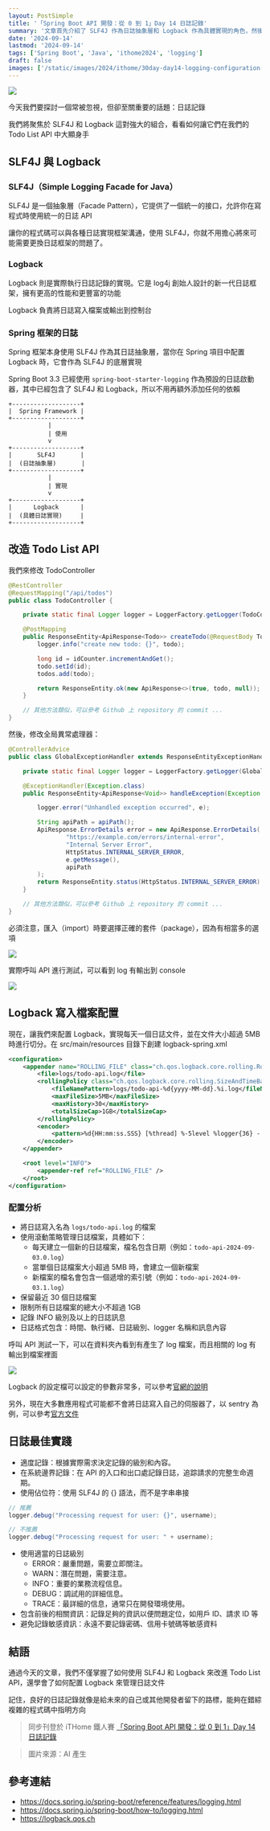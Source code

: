 ```yaml
---
layout: PostSimple
title: '「Spring Boot API 開發：從 0 到 1」Day 14 日誌記錄'
summary: '文章首先介紹了 SLF4J 作為日誌抽象層和 Logback 作為具體實現的角色，然後展示了如何在 Todo List API 中實現日誌記錄。文章還詳細說明了 Logback 的文件配置，包括如何實現每日日誌文件切割和大小控制。最後，文章提供了一系列日誌記錄的最佳實踐建議，包括適度記錄、使用適當的日誌級別、避免記錄敏感信息等'
date: '2024-09-14'
lastmod: '2024-09-14'
tags: ['Spring Boot', 'Java', 'ithome2024', 'logging']
draft: false
images: ['/static/images/2024/ithome/30day-day14-logging-configuration-best-practices/cover.webp']
---
```


![](https://image.cashwu.com/2024/ithome/30day-day14-logging-configuration-best-practices/cover.webp)

今天我們要探討一個常被忽視，但卻至關重要的話題：日誌記錄

我們將聚焦於 SLF4J 和 Logback 這對強大的組合，看看如何讓它們在我們的 Todo List API 中大顯身手

## SLF4J 與 Logback

### SLF4J（Simple Logging Facade for Java）

SLF4J 是一個抽象層（Facade Pattern），它提供了一個統一的接口，允許你在寫程式時使用統一的日誌 API

讓你的程式碼可以與各種日誌實現框架溝通，使用 SLF4J，你就不用擔心將來可能需要更換日誌框架的問題了。

### Logback

Logback 則是實際執行日誌記錄的實現。它是 log4j 創始人設計的新一代日誌框架，擁有更高的性能和更豐富的功能

Logback 負責將日誌寫入檔案或輸出到控制台

### Spring 框架的日誌

Spring 框架本身使用 SLF4J 作為其日誌抽象層，當你在 Spring 項目中配置 Logback 時，它會作為 SLF4J 的底層實現

Spring Boot 3.3 已經使用 `spring-boot-starter-logging` 作為預設的日誌啟動器，其中已經包含了 SLF4J 和 Logback，所以不用再額外添加任何的依賴

```shell
+-------------------+
|  Spring Framework |
+-------------------+
           |
           | 使用
           v
+-------------------+
|       SLF4J       |
|  (日誌抽象層)       |
+-------------------+
           |
           | 實現
           v
+-------------------+
|      Logback      |
|  (具體日誌實現)     |
+-------------------+
```

## 改造 Todo List API

我們來修改 TodoController

```java
@RestController
@RequestMapping("/api/todos")
public class TodoController {

    private static final Logger logger = LoggerFactory.getLogger(TodoController.class);

    @PostMapping
    public ResponseEntity<ApiResponse<Todo>> createTodo(@RequestBody Todo todo) {
        logger.info("create new todo: {}", todo);

        long id = idCounter.incrementAndGet();
        todo.setId(id);
        todos.add(todo);

        return ResponseEntity.ok(new ApiResponse<>(true, todo, null));
    }

    // 其他方法類似，可以參考 Github 上 repository 的 commit ...
}
```

然後，修改全局異常處理器：

```java
@ControllerAdvice
public class GlobalExceptionHandler extends ResponseEntityExceptionHandler {

    private static final Logger logger = LoggerFactory.getLogger(GlobalExceptionHandler.class);

    @ExceptionHandler(Exception.class)
    public ResponseEntity<ApiResponse<Void>> handleException(Exception e) {

        logger.error("Unhandled exception occurred", e);

        String apiPath = apiPath();
        ApiResponse.ErrorDetails error = new ApiResponse.ErrorDetails(
                "https://example.com/errors/internal-error",
                "Internal Server Error",
                HttpStatus.INTERNAL_SERVER_ERROR,
                e.getMessage(),
                apiPath
        );
        return ResponseEntity.status(HttpStatus.INTERNAL_SERVER_ERROR).body(new ApiResponse<>(false, null, error));
    }

    // 其他方法類似，可以參考 Github 上 repository 的 commit ...
}
```

必須注意，匯入（import）時要選擇正確的套件（package），因為有相當多的選項

![](https://image.cashwu.com/2024/ithome/30day-day14-logging-configuration-best-practices/01.webp)

實際呼叫 API 進行測試，可以看到 log 有輸出到 console

![](https://image.cashwu.com/2024/ithome/30day-day14-logging-configuration-best-practices/02.webp)

## Logback 寫入檔案配置

現在，讓我們來配置 Logback，實現每天一個日誌文件，並在文件大小超過 5MB 時進行切分。在 src/main/resources 目錄下創建 logback-spring.xml

```xml
<configuration>
    <appender name="ROLLING_FILE" class="ch.qos.logback.core.rolling.RollingFileAppender">
        <file>logs/todo-api.log</file>
        <rollingPolicy class="ch.qos.logback.core.rolling.SizeAndTimeBasedRollingPolicy">
            <fileNamePattern>logs/todo-api-%d{yyyy-MM-dd}.%i.log</fileNamePattern>
            <maxFileSize>5MB</maxFileSize>
            <maxHistory>30</maxHistory>
            <totalSizeCap>1GB</totalSizeCap>
        </rollingPolicy>
        <encoder>
            <pattern>%d{HH:mm:ss.SSS} [%thread] %-5level %logger{36} - %msg%n</pattern>
        </encoder>
    </appender>

    <root level="INFO">
        <appender-ref ref="ROLLING_FILE" />
    </root>
</configuration>
```

### 配置分析

- 將日誌寫入名為 `logs/todo-api.log` 的檔案
- 使用滾動策略管理日誌檔案，具體如下：
  - 每天建立一個新的日誌檔案，檔名包含日期（例如：`todo-api-2024-09-03.0.log`）
  - 當單個日誌檔案大小超過 5MB 時，會建立一個新檔案
  - 新檔案的檔名會包含一個遞增的索引號（例如：`todo-api-2024-09-03.1.log`）
- 保留最近 30 個日誌檔案
- 限制所有日誌檔案的總大小不超過 1GB
- 記錄 INFO 級別及以上的日誌訊息
- 日誌格式包含：時間、執行緒、日誌級別、logger 名稱和訊息內容

呼叫 API 測試一下，可以在資料夾內看到有產生了 log 檔案，而且相關的 log 有輸出到檔案裡面

![](https://image.cashwu.com/2024/ithome/30day-day14-logging-configuration-best-practices/03.webp)

Logback 的設定檔可以設定的參數非常多，可以參考[官網的說明](https://logback.qos.ch/manual/configuration.html)

另外，現在大多數應用程式可能都不會將日誌寫入自己的伺服器了，以 sentry 為例，可以參考[官方文件](https://docs.sentry.io/platforms/java/guides/spring-boot/)

## 日誌最佳實踐

- 適度記錄：根據實際需求決定記錄的級別和內容。
- 在系統邊界記錄：在 API 的入口和出口處記錄日誌，追踪請求的完整生命週期。
- 使用佔位符：使用 SLF4J 的 {} 語法，而不是字串串接

```java
// 推薦
logger.debug("Processing request for user: {}", username);

// 不推薦
logger.debug("Processing request for user: " + username);
```

- 使用適當的日誌級別
  - ERROR：嚴重問題，需要立即關注。
  - WARN：潛在問題，需要注意。
  - INFO：重要的業務流程信息。
  - DEBUG：調試用的詳細信息。
  - TRACE：最詳細的信息，通常只在開發環境使用。
- 包含前後的相關資訊：記錄足夠的資訊以便問題定位，如用戶 ID、請求 ID 等
- 避免記錄敏感資訊：永遠不要記錄密碼、信用卡號碼等敏感資料

## 結語

通過今天的文章，我們不僅掌握了如何使用 SLF4J 和 Logback 來改進 Todo List API，還學會了如何配置 Logback 來管理日誌文件

記住，良好的日誌記錄就像是給未來的自己或其他開發者留下的路標，能夠在錯綜複雜的程式碼中指明方向

> 同步刊登於 iTHome 鐵人賽 [「Spring Boot API 開發：從 0 到 1」Day 14 日誌記錄](https://ithelp.ithome.com.tw/articles/10347718)

> 圖片來源：AI 產生

## 參考連結

- https://docs.spring.io/spring-boot/reference/features/logging.html
- https://docs.spring.io/spring-boot/how-to/logging.html
- https://logback.qos.ch
